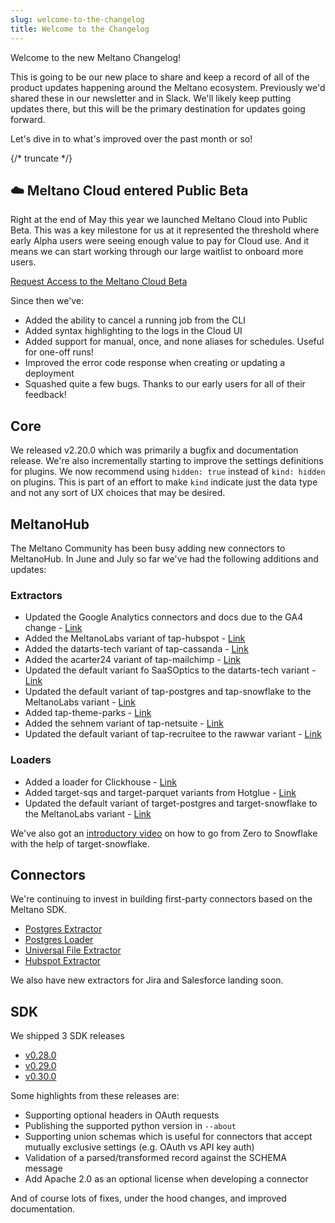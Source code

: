 ```yaml
---
slug: welcome-to-the-changelog
title: Welcome to the Changelog
---
```

Welcome to the new Meltano Changelog!

This is going to be our new place to share and keep a record of all of the product updates happening around the Meltano ecosystem. Previously we'd shared these in our newsletter and in Slack. We'll likely keep putting updates there, but this will be the primary destination for updates going forward.

Let's dive in to what's improved over the past month or so!

{/* truncate */}

## ☁️ Meltano Cloud entered Public Beta

Right at the end of May this year we launched Meltano Cloud into Public Beta. This was a key milestone for us at it represented the threshold where early Alpha users were seeing enough value to pay for Cloud use. And it means we can start working through our large waitlist to onboard more users.

<p>
<a href="#" className="btn main-btn">
  Request Access to the Meltano Cloud Beta
</a>
</p>

Since then we've:

- Added the ability to cancel a running job from the CLI
- Added syntax highlighting to the logs in the Cloud UI
- Added support for manual, once, and none aliases for schedules. Useful for one-off runs!
- Improved the error code response when creating or updating a deployment
- Squashed quite a few bugs. Thanks to our early users for all of their feedback!

## Core

We released v2.20.0 which was primarily a bugfix and documentation release. We're also incrementally starting to improve the settings definitions for plugins. We now recommend using `hidden: true` instead of `kind: hidden` on plugins. This is part of an effort to make `kind` indicate just the data type and not any sort of UX choices that may be desired.

## MeltanoHub

The Meltano Community has been busy adding new connectors to MeltanoHub. In June and July so far we've had the following additions and updates:

### Extractors

- Updated the Google Analytics connectors and docs due to the GA4 change - [Link](https://github.com/meltano/hub/pull/1432)
- Added the MeltanoLabs variant of tap-hubspot - [Link](https://github.com/meltano/hub/pull/1420)
- Added the datarts-tech variant of tap-cassanda - [Link](https://github.com/meltano/hub/pull/1412)
- Added the acarter24 variant of tap-mailchimp - [Link](https://github.com/meltano/hub/pull/1406)
- Updated the default variant fo SaaSOptics to the datarts-tech variant - [Link](https://github.com/meltano/hub/pull/1408)
- Updated the default variant of tap-postgres and tap-snowflake to the MeltanoLabs variant - [Link](https://github.com/meltano/hub/pull/1399)
- Added tap-theme-parks - [Link](https://github.com/meltano/hub/pull/1400)
- Added the sehnem variant of tap-netsuite - [Link](https://github.com/meltano/hub/pull/1403)
- Updated the default variant of tap-recruitee to the rawwar variant - [Link](https://github.com/meltano/hub/pull/1370)

### Loaders

- Added a loader for Clickhouse - [Link](https://github.com/meltano/hub/pull/1382)
- Added target-sqs and target-parquet variants from Hotglue - [Link](https://github.com/meltano/hub/pull/1375)
- Updated the default variant of target-postgres and target-snowflake to the MeltanoLabs variant - [Link](https://github.com/meltano/hub/pull/1399)

We've also got an [introductory video](https://www.youtube.com/watch?v=9vEFxw-0nxI) on how to go from Zero to Snowflake with the help of target-snowflake.

## Connectors

We're continuing to invest in building first-party connectors based on the Meltano SDK.

- [Postgres Extractor](https://github.com/MeltanoLabs/tap-postgres)
- [Postgres Loader](https://github.com/MeltanoLabs/target-postgres)
- [Universal File Extractor](https://github.com/MeltanoLabs/tap-universal-file)
- [Hubspot Extractor](https://github.com/MeltanoLabs/tap-hubspot)

We also have new extractors for Jira and Salesforce landing soon.

## SDK

We shipped 3 SDK releases

- [v0.28.0](https://github.com/meltano/sdk/releases/tag/v0.28.0)
- [v0.29.0](https://github.com/meltano/sdk/releases/tag/v0.29.0)
- [v0.30.0](https://github.com/meltano/sdk/releases/tag/v0.30.0)

Some highlights from these releases are:

- Supporting optional headers in OAuth requests
- Publishing the supported python version in `--about`
- Supporting union schemas which is useful for connectors that accept mutually exclusive settings (e.g. OAuth vs API key auth)
- Validation of a parsed/transformed record against the SCHEMA message
- Add Apache 2.0 as an optional license when developing a connector

And of course lots of fixes, under the hood changes, and improved documentation.
